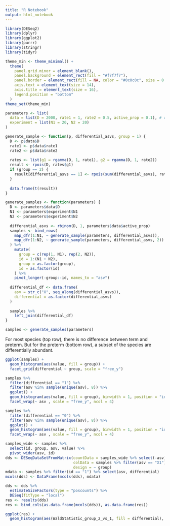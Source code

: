 ```yaml
---
title: "R Notebook"
output: html_notebook
---
```


```r
library(DESeq2)
library(dplyr)
library(ggplot2)
library(purrr)
library(stringr)
library(tidyr)

theme_min <- theme_minimal() + 
  theme(
    panel.grid.minor = element_blank(),
    panel.background = element_rect(fill = "#f7f7f7"),
    panel.border = element_rect(fill = NA, color = "#0c0c0c", size = 0.6),
    axis.text = element_text(size = 14),
    axis.title = element_text(size = 16),
    legend.position = "bottom"
  )
theme_set(theme_min)
```

```r
parameters <- list(
  data = list(D = 2000, rate1 = 1, rate2 = 0.5, active_prop = 0.1), # rate 2 gives higher abundances
  experiment = list(N1 = 20, N2 = 20)
)

```

```r
generate_sample <- function(p, differential_asvs, group = 1) {
  D <- p$data$D 
  rate1 <- p$data$rate1
  rate2 <- p$data$rate2
  
  rates <- list(g1 = rgamma(D, 1, rate1), g2 = rgamma(D, 1, rate2))
  result <- rpois(D, rates$g1)  
  if (group == 2) {
    result[differential_asvs == 1] <- rpois(sum(differential_asvs), rates$g2)
  }
  
  data.frame(t(result))
}

generate_samples <- function(parameters) {
  D <- parameters$data$D 
  N1 <- parameters$experiment$N1
  N2 <- parameters$experiment$N2
  
  differential_asvs <- rbinom(D, 1, parameters$data$active_prop)
  samples <- bind_rows(
    map_dfr(1:N1, ~ generate_sample(parameters, differential_asvs)),
    map_dfr(1:N2, ~ generate_sample(parameters, differential_asvs, 2))
  ) %>%
    mutate(
      group = c(rep(1, N1), rep(2, N2)), 
      id = 1:(N1 + N2),
      group = as.factor(group),
      id = as.factor(id)
    ) %>%
    pivot_longer(-group:-id, names_to = "asv")
  
  differential_df <- data.frame(
    asv = str_c("X", seq_along(differential_asvs)),
    differential = as.factor(differential_asvs)
  )
  
  samples %>%
    left_join(differential_df)
}

samples <- generate_samples(parameters)
```

For most species (top row), there is no difference between term and preterm. But
for the preterm (bottom row), a subset of the species are differentially
abundant.

```r
ggplot(samples) +
  geom_histogram(aes(value, fill = group)) + 
  facet_grid(differential ~ group, scale = "free_y")
```

```r
samples %>%
  filter(differential == "1") %>%
  filter(asv %in% sample(unique(asv), 8)) %>%
  ggplot() +
  geom_histogram(aes(value, fill = group), binwidth = 1, position = "identity", alpha = 0.8) +
  facet_wrap(~ asv , scale = "free_y", ncol = 4)

samples %>%
  filter(differential == "0") %>%
  filter(asv %in% sample(unique(asv), 8)) %>%
  ggplot() +
  geom_histogram(aes(value, fill = group), binwidth = 1, position = "identity", alpha = 0.8) +
  facet_wrap(~ asv , scale = "free_y", ncol = 4)
```


```r
samples_wide <- samples %>%
  select(id, group, asv, value) %>%
  pivot_wider(asv, id)
dds <- DESeqDataSetFromMatrix(countData = samples_wide %>% select(-asv),
                              colData = samples %>% filter(asv == "X1") %>% select(group, id),
                              design = ~ group)
mdata <- samples %>% filter(id == "1") %>% select(asv, differential)
mcols(dds) <- DataFrame(mcols(dds), mdata)
```

```r
dds <- dds %>%
  estimateSizeFactors(type = "poscounts") %>%
  DESeq(fitType = "local")
res <- results(dds)
res <- bind_cols(as.data.frame(mcols(dds)), as.data.frame(res))
```

```r
ggplot(res) +
  geom_histogram(aes(WaldStatistic_group_2_vs_1, fill = differential), alpha = 0.9, position = "identity")
```

